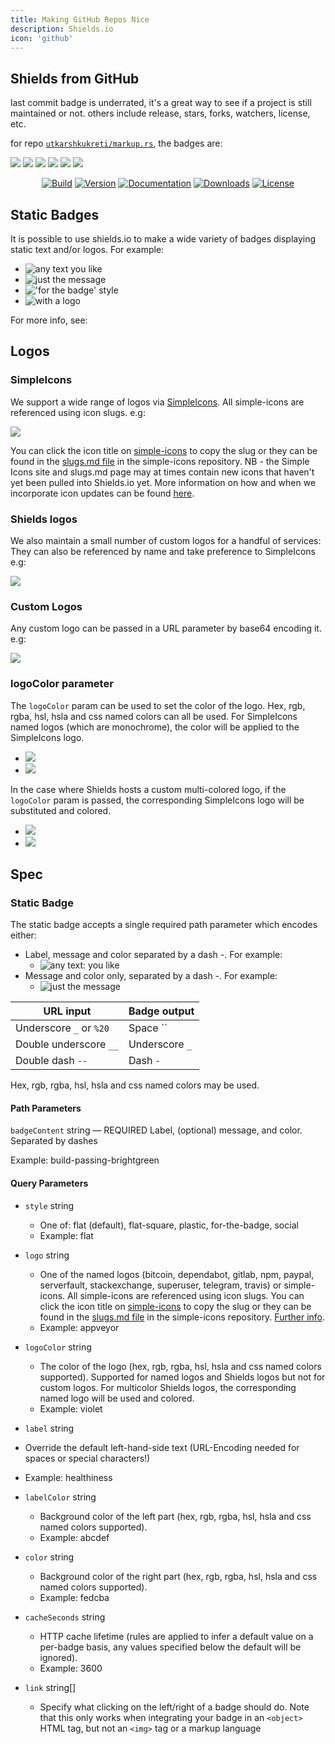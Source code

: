 ```yaml
---
title: Making GitHub Repos Nice
description: Shields.io
icon: 'github'
---
```



## Shields from GitHub

last commit badge is underrated, it's a great way to see if a project is still maintained or not. others include release, stars, forks, watchers, license, etc.

for repo [`utkarshkukreti/markup.rs`](https://github.com/utkarshkukreti/markup.rs), the badges are:

![](https://img.shields.io/github/last-commit/utkarshkukreti/markup.rs.svg)
![](https://img.shields.io/github/release/utkarshkukreti/markup.rs.svg)
![](https://img.shields.io/github/stars/utkarshkukreti/markup.rs.svg)
![](https://img.shields.io/github/forks/utkarshkukreti/markup.rs.svg)
![](https://img.shields.io/github/watchers/utkarshkukreti/markup.rs.svg)
![](https://img.shields.io/github/license/utkarshkukreti/markup.rs.svg)


<div align="center">

[![Build](https://img.shields.io/github/actions/workflow/status/utkarshkukreti/markup.rs/build.yml)](https://github.com/utkarshkukreti/markup.rs/actions/workflows/build.yml)
[![Version](https://img.shields.io/crates/v/markup?style=for-the-badge)](https://crates.io/crates/markup)
[![Documentation](https://img.shields.io/docsrs/markup?style=for-the-badge)](https://docs.rs/markup)
[![Downloads](https://img.shields.io/crates/d/markup?style=for-the-badge)](https://crates.io/crates/markup)
[![License](https://img.shields.io/crates/l/markup?style=for-the-badge)](https://crates.io/crates/markup)

</div>

## Static Badges

It is possible to use shields.io to make a wide variety of badges displaying static text and/or logos. For example:

- ![any text you like](https://img.shields.io/badge/any%20text-you%20like-blue)
- ![just the message](https://img.shields.io/badge/just%20the%20message-8A2BE2)
- !['for the badge' style](https://img.shields.io/badge/%27for%20the%20badge%27%20style-20B2AA?style=for-the-badge)
- ![with a logo](https://img.shields.io/badge/with%20a%20logo-grey?style=for-the-badge&logo=javascript)

For more info, see:

## Logos

### SimpleIcons

We support a wide range of logos via [SimpleIcons](https://simpleicons.org/). All simple-icons are referenced using icon slugs. e.g:

![](https://img.shields.io/npm/v/npm.svg?logo=nodedotjs) 

You can click the icon title on <a href="https://simpleicons.org/" rel="noopener noreferrer" target="_blank">simple-icons</a> to copy the slug or they can be found in the <a href="https://github.com/simple-icons/simple-icons/blob/master/slugs.md">slugs.md file</a> in the simple-icons repository. NB - the Simple Icons site and slugs.md page may at times contain new icons that haven't yet been pulled into Shields.io yet. More information on how and when we incorporate icon updates can be found [here](https://github.com/badges/shields/discussions/5369).

### Shields logos

We also maintain a small number of custom logos for a handful of services:  They can also be referenced by name and take preference to SimpleIcons e.g:

![](https://img.shields.io/npm/v/npm.svg?logo=npm)

### Custom Logos

Any custom logo can be passed in a URL parameter by base64 encoding it. e.g:

![](https://img.shields.io/badge/play-station-blue.svg?logo=data:image/svg%2bxml;base64,PHN2ZyB4bWxucz0iaHR0cDovL3d3dy53My5vcmcvMjAwMC9zdmciIHZlcnNpb249IjEiIHdpZHRoPSI2MDAiIGhlaWdodD0iNjAwIj48cGF0aCBkPSJNMTI5IDExMWMtNTUgNC05MyA2Ni05MyA3OEwwIDM5OGMtMiA3MCAzNiA5MiA2OSA5MWgxYzc5IDAgODctNTcgMTMwLTEyOGgyMDFjNDMgNzEgNTAgMTI4IDEyOSAxMjhoMWMzMyAxIDcxLTIxIDY5LTkxbC0zNi0yMDljMC0xMi00MC03OC05OC03OGgtMTBjLTYzIDAtOTIgMzUtOTIgNDJIMjM2YzAtNy0yOS00Mi05Mi00MmgtMTV6IiBmaWxsPSIjZmZmIi8+PC9zdmc+) 

### logoColor parameter

The `logoColor` param can be used to set the color of the logo. Hex, rgb, rgba, hsl, hsla and css named colors can all be used. For SimpleIcons named logos (which are monochrome), the color will be applied to the SimpleIcons logo.

- ![](https://img.shields.io/badge/logo-javascript-blue?logo=javascript)
- ![](https://img.shields.io/badge/logo-javascript-blue?logo=javascript&logoColor=f5f5f5) 

In the case where Shields hosts a custom multi-colored logo, if the `logoColor` param is passed, the corresponding SimpleIcons logo will be substituted and colored.

- ![](https://img.shields.io/badge/logo-gitlab-blue?logo=gitlab) 
- ![](https://img.shields.io/badge/logo-gitlab-blue?logo=gitlab&logoColor=white) 

## Spec

### Static Badge

The static badge accepts a single required path parameter which encodes either:

- Label, message and color separated by a dash -. For example:
  - ![any text: you like](https://img.shields.io/badge/any_text-you_like-blue) 
- Message and color only, separated by a dash -. For example:
  - ![just the message](https://img.shields.io/badge/just%20the%20message-8A2BE2) 

| URL input              | Badge output |
|------------------------|--------------|
| Underscore `_` or `%20`   | Space  ``    |
| Double underscore `__`  | Underscore `_` |
| Double dash `--`        | Dash `-`       |

Hex, rgb, rgba, hsl, hsla and css named colors may be used.

#### Path Parameters

`badgeContent` string — REQUIRED
Label, (optional) message, and color. Separated by dashes

Example: build-passing-brightgreen

#### Query Parameters

- `style` string
  - One of: flat (default), flat-square, plastic, for-the-badge, social
  - Example: flat

- `logo` string
  - One of the named logos (bitcoin, dependabot, gitlab, npm, paypal, serverfault, stackexchange, superuser, telegram, travis) or simple-icons. All simple-icons are referenced using icon slugs. You can click the icon title on [simple-icons](https://simpleicons.org/) to copy the slug or they can be found in the [slugs.md file](https://github.com/simple-icons/simple-icons/blob/master/slugs.md) in the simple-icons repository. [Further info](https://shields.io/docs/logos).
  - Example: appveyor

- `logoColor` string
  - The color of the logo (hex, rgb, rgba, hsl, hsla and css named colors supported). Supported for named logos and Shields logos but not for custom logos. For multicolor Shields logos, the corresponding named logo will be used and colored.
  - Example: violet

- `label` string
- Override the default left-hand-side text (URL-Encoding needed for spaces or special characters!)
- Example: healthiness

- `labelColor` string
  - Background color of the left part (hex, rgb, rgba, hsl, hsla and css named colors supported).
  - Example: abcdef

- `color` string
  - Background color of the right part (hex, rgb, rgba, hsl, hsla and css named colors supported).
  - Example: fedcba

- `cacheSeconds` string
  - HTTP cache lifetime (rules are applied to infer a default value on a per-badge basis, any values specified below the default will be ignored).
  - Example: 3600

- `link` string[]
  - Specify what clicking on the left/right of a badge should do. Note that this only works when integrating your badge in an `<object>` HTML tag, but not an `<img>` tag or a markup language
